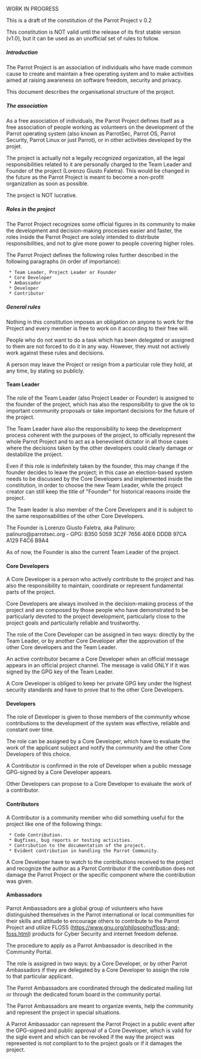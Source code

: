 WORK IN PROGRESS


This is a draft of the constitution of the Parrot Project v 0.2

This constitution is NOT valid until the release of its first stable version (v1.0), but it can be used as an unofficial set of rules to follow.



===== Introduction =====

The Parrot Project is an association of individuals who have made common cause to create and maintain a free operating system and to make activities aimed at raising awareness on software freedom, security and privacy.

This document describes the organisational structure of the project.





===== The association =====

As a free association of individuals, the Parrot Project defines itself as a free association of people working as volunteers on the development of the Parrot operating system (also known as ParrotSec, Parrot OS, Parrot Security, Parrot Linux or just Parrot), or in other activities developed by the projet.

The project is actually not a legally recognized organization, all the legal responsibilities related to it are personally charged to the Team Leader and Founder of the project (Lorenzo Giusto Faletra). This would be changed in the future as the Parrot Project is meant to become a non-profit organization as soon as possible.

The project is NOT lucrative.





===== Roles in the project =====

The Parrot Project recognizes some official figures in its community to make the development and decision-making processes easier and faster, the roles inside the Parrot Project are solely intended to distribute responsibilities, and not to give more power to people covering higher roles.

The Parrot Project defines the following roles further described in the following paragraphs (in order of importance):

  * Team Leader, Project Leader or Founder
  * Core Developer
  * Ambassador
  * Developer
  * Contributor







===== General rules =====

Nothing in this constitution imposes an obligation on anyone to work for the Project and every member is free to work on it according to their free will.

People who do not want to do a task which has been delegated or assigned to them are not forced to do it in any way.
However, they must not actively work against these rules and decisions.

A person may leave the Project or resign from a particular role they hold, at any time, by stating so publicly.





==== Team Leader ====

The role of the Team Leader (also Project Leader or Founder) is assigned to the founder of the project, which has also the responsibility to give the ok to important community proposals or take important decisions for the future of the project.

The Team Leader have also the responsibility to keep the development process coherent with the purposes of the project, to officially represent the whole Parrot Project and to act as a benevolent dictator in all those cases where the decisions taken by the other developers could clearly damage or destabilize the project.

Even if this role is indefinitely taken by the founder, this may change if the founder decides to leave the project; in this case an election-based system needs to be discussed by the Core Developers and implemented inside the constitution, in order to choose the new Team Leader, while the project creator can still keep the title of "Founder" for historical reasons inside the project.


The Team leader is also member of the Core Developers and it is subject to the same responsabilities of the other Core Developers.

The Founder is Lorenzo Giusto Faletra, aka Palinuro: palinuro@parrotsec.org - GPG: B350 5059 3C2F 7656 40E6  DDDB 97CA A129 F4C6 B9A4

As of now, the Founder is also the current Team Leader of the project.



==== Core Developers ====

A Core Developer is a person who actively contribute to the project and has also the responsibility to maintain, coordinate or represent fundamental parts of the project.

Core Developers are always involved in the decision-making process of the project and are composed by those people who have demonstrated to be particularly devoted to the project development, particularly close to the project goals and particularly reliable and trustworthy.

The role of the Core Developer can be assigned in two ways: directly by the Team Leader, or by another Core Developer after the approvation of the other Core developers and the Team Leader.

An active contributor became a Core Developer when an official message appears in an official project channel. The message is valid ONLY if it was signed by the GPG key of the Team Leader.

A Core Developer is obliged to keep her private GPG key under the highest security standards and have to prove that to the other Core Developers.



==== Developers ====

The role of Developer is given to those members of the community whose contributions to the development of the system was effective, reliable and constant over time.

The role can be assigned by a Core Developer, which have to evaluate the work of the applicant subject and notify the community and the other Core Developers of this choice.

A Contributor is confirmed in the role of Developer when a public message GPG-signed by a Core Developer appears.

Other Developers can propose to a Core Developer to evaluate the work of a contributor.




==== Contributors ====

A Contributor is a community member who did something useful for the project like one of the following things:

  * Code Contribution.
  * Bugfixes, bug reports or testing activities.
  * Contribution to the documentation of the project.
  * Evident contribution in handling the Parrot Community.

A Core Developer have to watch to the contributions received to the project and recognize the author as a Parrot Contributor if the contribution does not damage the Parrot Project or the specific component where the contribution was given.




==== Ambassadors ====

Parrot Ambassadors are a global group of volunteers who have distinguished themselves in the Parrot international or local communities for their skills and attitude to encourage others to contribute to the Parrot Project and utilize FLOSS ([[https://www.gnu.org/philosophy/floss-and-foss.html]]) products for Cyber Security and internet freedom defense.

The procedure to apply as a Parrot Ambassador is described in the Community Portal.

The role is assigned in two ways: by a Core Developer, or by other Parrot Ambassadors if they are delegated by a Core Developer to assign the role to that particular applicant.

The Parrot Ambassadors are coordinated through the dedicated mailing list or through the dedicated forum board in the community portal.

The Parrot Ambassadors are meant to organize events, help the community and represent the project in special situations.

A Parrot Ambassador can represent the Parrot Project in a public event after the GPG-signed and public approval of a Core Developer, which is valid for the sigle event and which can be revoked if the way the project was represented is not compliant to to the project goals or if it damages the project.